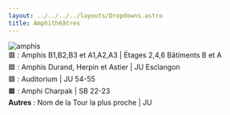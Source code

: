 ```yaml
---
layout: ../../../../layouts/Dropdowns.astro
title: Amphithéâtres
---
```

![amphis](/assets/plans/amphitheatres.png)  
🟥 : Amphis B1,B2,B3 et A1,A2,A3 | Étages 2,4,6 Bâtiments B et A  
🟦 : Amphis Durand, Herpin et Astier | JU Esclangon  
🟩 : Auditorium | JU 54-55  
🟧 : Amphi Charpak | SB 22-23  
**Autres** : Nom de la Tour la plus proche | JU